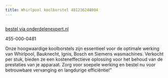 ```yaml
---
title: Whirlpool koolborstel 481236248004
---
```



<Image src={imageProduct} width={imageProduct.width} alt="" />

[bestel via onderdelenexpert.nl](https://www.onderdelenexpert.nl/whirlpool-koolborstel-per-stuk-wasmachine-481236248004)

455-000-0481

Onze hoogwaardige koolborstels zijn essentieel voor de optimale werking van Whirlpool, Bauknecht, Ignis, Bosch en Siemens wasmachines. Verkocht per stuk, bieden ze een kosteneffectieve oplossing voor het behoud van de prestaties van je apparaat. Zorg voor soepele werking en bestel nu voor betrouwbare vervanging en langdurige efficiëntie!"
